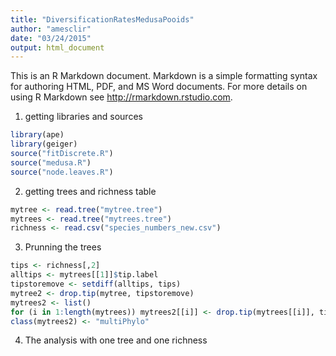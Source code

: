 ```yaml
---
title: "DiversificationRatesMedusaPooids"
author: "amesclir"
date: "03/24/2015"
output: html_document
---
```


This is an R Markdown document. Markdown is a simple formatting syntax for authoring HTML, PDF, and MS Word documents. For more details on using R Markdown see <http://rmarkdown.rstudio.com>.

1. getting libraries and sources    

```r
library(ape)
library(geiger)
source("fitDiscrete.R")
source("medusa.R")
source("node.leaves.R")
```

2. getting trees and richness table

```r
mytree <- read.tree("mytree.tree")
mytrees <- read.tree("mytrees.tree")
richness <- read.csv("species_numbers_new.csv")
```

3. Prunning the trees

```r
tips <- richness[,2]
alltips <- mytrees[[1]]$tip.label
tipstoremove <- setdiff(alltips, tips)
mytree2 <- drop.tip(mytree, tipstoremove)
mytrees2 <- list()
for (i in 1:length(mytrees)) mytrees2[[i]] <- drop.tip(mytrees[[i]], tipstoremove)
class(mytrees2) <- "multiPhylo"
```

4. The analysis with one tree and one richness

```r



```

